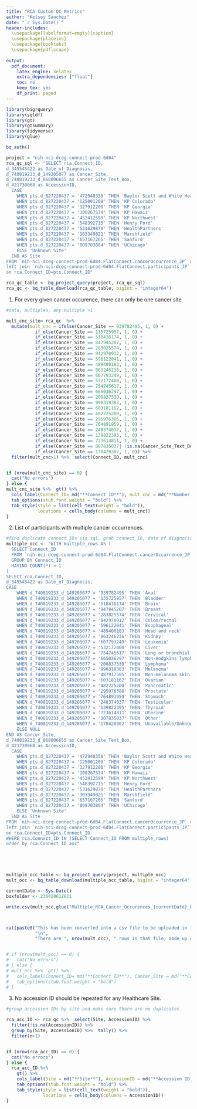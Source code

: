 ```yaml
---
title: "RCA Custom QC Metrics"
author: "Kelsey Sanchez"
date: "`r Sys.Date()`"
header-includes: 
  \usepackage[labelformat=empty]{caption} 
  \usepackage{placeins} 
  \usepackage{booktabs}
  \usepackage{pdflscape}
  
output:
  pdf_document:
    latex_engine: xelatex
    extra_dependencies: ["float"]
    toc: no
    keep_tex: yes
    df_print: paged
---
```


```r

library(bigrquery)
library(sqldf)
library(gt)
library(gtsummary)
library(tidyverse)
library(glue)

bq_auth()

```


```r

project = "nih-nci-dceg-connect-prod-6d04"
rca_qc_sql <- "SELECT rca.Connect_ID, 
d_345545422 as Date_of_Diagnosis,
d_740819233_d_149205077 as Cancer_Site,
d_740819233_d_868006655 as Cancer_Site_Text_Box,
d_421730068 as AccessionID,
  CASE 
    WHEN pts.d_827220437 = '472940358' THEN 'Baylor Scott and White Health'
    WHEN pts.d_827220437 = '125001209' THEN 'KP Colorado'
    WHEN pts.d_827220437 = '327912200' THEN 'KP Georgia'
    WHEN pts.d_827220437 = '300267574' THEN 'KP Hawaii'
    WHEN pts.d_827220437 = '452412599' THEN 'KP Northwest'
    WHEN pts.d_827220437 = '548392715' THEN 'Henry Ford'
    WHEN pts.d_827220437 = '531629870' THEN 'HealthPartners'
    WHEN pts.d_827220437 = '303349821' THEN 'Marshfield'
    WHEN pts.d_827220437 = '657167265' THEN 'Sanford'
    WHEN pts.d_827220437 = '809703864' THEN 'UChicago'
    ELSE 'Unknown Site'
  END AS Site
FROM `nih-nci-dceg-connect-prod-6d04.FlatConnect.cancerOccurrence_JP` rca
left join `nih-nci-dceg-connect-prod-6d04.FlatConnect.participants_JP` as pts
on rca.Connect_ID=pts.Connect_ID"

rca_qc_table <- bq_project_query(project, rca_qc_sql)
rca_qc <- bq_table_download(rca_qc_table, bigint = "integer64")

```



1. For every given cancer occurence, there can only be one cancer site
```r
#sata, multiples, any multiple >1

mult_cnc_site= rca_qc  %>%  
  mutate(mult_cnc = ifelse(Cancer_Site == 939782495, 1, 0) +
           if_else(Cancer_Site == 135725957, 1, 0) +
           if_else(Cancer_Site == 518416174, 1, 0) +
           if_else(Cancer_Site == 847945207, 1, 0) +
           if_else(Cancer_Site == 283025574, 1, 0) +
           if_else(Cancer_Site == 942970912, 1, 0) +
           if_else(Cancer_Site == 596122041, 1, 0) +
           if_else(Cancer_Site == 489400183, 1, 0) +
           if_else(Cancer_Site == 863246236, 1, 0) +
           if_else(Cancer_Site == 607793249, 1, 0) +
           if_else(Cancer_Site == 532172400, 1, 0) +
           if_else(Cancer_Site == 754745617, 1, 0) +
           if_else(Cancer_Site == 665036297, 1, 0) +
           if_else(Cancer_Site == 200837530, 1, 0) +
           if_else(Cancer_Site == 990319383, 1, 0) +
           if_else(Cancer_Site == 603181162, 1, 0) +
           if_else(Cancer_Site == 482225200, 1, 0) +
           if_else(Cancer_Site == 295976386, 1, 0) +
           if_else(Cancer_Site == 764891959, 1, 0) +
           if_else(Cancer_Site == 248374037, 1, 0) +
           if_else(Cancer_Site == 139822395, 1, 0) +
           if_else(Cancer_Site == 723614811, 1, 0) +
           if_else(Cancer_Site == 807835037| !is.na(Cancer_Site_Text_Box), 1, 0) +
           if_else(Cancer_Site == 178420302, 1, 0)) %>% 
  filter(mult_cnc>1) %>%  select(Connect_ID, mult_cnc)


if (nrow(mult_cnc_site) == 0) {
  cat("No errors")
} else {
mult_cnc_site %>%  gt() %>%  
  cols_label(Connect_ID= md("**Connect ID**"), mult_cnc = md("**Number of Cancer Occurences**")) %>% 
  tab_options(stub.font.weight = "bold") %>%
  tab_style(style = list(cell_text(weight = "bold")),
            locations = cells_body(columns = mult_cnc))
}

```

2. List of participants with multiple cancer occurrences.
```r
#find duplicate connect IDs via sql, grab connect_ID, date of diagnoiss, cancer site, accession ID, and site
multiple_occ <- "WITH multiple_rows AS (
  SELECT Connect_ID
  FROM `nih-nci-dceg-connect-prod-6d04.FlatConnect.cancerOccurrence_JP`
  GROUP BY Connect_ID
  HAVING COUNT(*) > 1
)
SELECT rca.Connect_ID, 
d_345545422 as Date_of_Diagnosis,
CASE
    WHEN d_740819233_d_149205077 = '939782495' THEN 'Anal'
    WHEN d_740819233_d_149205077 = '135725957' THEN 'Bladder'
    WHEN d_740819233_d_149205077 = '518416174' THEN 'Brain'
    WHEN d_740819233_d_149205077 = '847945207' THEN 'Breast'
    WHEN d_740819233_d_149205077 = '283025574' THEN 'Cervical'
    WHEN d_740819233_d_149205077 = '942970912' THEN 'Colon/rectal'
    WHEN d_740819233_d_149205077 = '596122041' THEN 'Esophageal'
    WHEN d_740819233_d_149205077 = '489400183' THEN 'Head and neck'
    WHEN d_740819233_d_149205077 = '863246236' THEN 'Kidney'
    WHEN d_740819233_d_149205077 = '607793249' THEN 'Leukemia'
    WHEN d_740819233_d_149205077 = '532172400' THEN 'Liver'
    WHEN d_740819233_d_149205077 = '754745617' THEN 'Lung or bronchial'
    WHEN d_740819233_d_149205077 = '665036297' THEN 'Non-Hodgkins lymphoma'
    WHEN d_740819233_d_149205077 = '200837530' THEN 'Lymphoma'
    WHEN d_740819233_d_149205077 = '990319383' THEN 'Melanoma'
    WHEN d_740819233_d_149205077 = '487917585' THEN 'Non-melanoma skin'
    WHEN d_740819233_d_149205077 = '603181162' THEN 'Ovarian'
    WHEN d_740819233_d_149205077 = '482225200' THEN 'Pancreatic'
    WHEN d_740819233_d_149205077 = '295976386' THEN 'Prostate'
    WHEN d_740819233_d_149205077 = '764891959' THEN 'Stomach'
    WHEN d_740819233_d_149205077 = '248374037' THEN 'Testicular'
    WHEN d_740819233_d_149205077 = '139822395' THEN 'Thyroid'
    WHEN d_740819233_d_149205077 = '723614811' THEN 'Uterine'
    WHEN d_740819233_d_149205077 = '807835037' THEN 'Other'
    WHEN d_740819233_d_149205077 = '178420302' THEN 'Unavailable/Unknown'
    ELSE NULL
END AS Cancer_Site,
d_740819233_d_868006655 as Cancer_Site_Text_Box,
d_421730068 as AccessionID,
  CASE 
    WHEN pts.d_827220437 = '472940358' THEN 'Baylor Scott and White Health'
    WHEN pts.d_827220437 = '125001209' THEN 'KP Colorado'
    WHEN pts.d_827220437 = '327912200' THEN 'KP Georgia'
    WHEN pts.d_827220437 = '300267574' THEN 'KP Hawaii'
    WHEN pts.d_827220437 = '452412599' THEN 'KP Northwest'
    WHEN pts.d_827220437 = '548392715' THEN 'Henry Ford'
    WHEN pts.d_827220437 = '531629870' THEN 'HealthPartners'
    WHEN pts.d_827220437 = '303349821' THEN 'Marshfield'
    WHEN pts.d_827220437 = '657167265' THEN 'Sanford'
    WHEN pts.d_827220437 = '809703864' THEN 'UChicago'
    ELSE 'Unknown Site'
  END AS Site
FROM `nih-nci-dceg-connect-prod-6d04.FlatConnect.cancerOccurrence_JP` rca
left join `nih-nci-dceg-connect-prod-6d04.FlatConnect.participants_JP` as pts
on rca.Connect_ID=pts.Connect_ID
WHERE rca.Connect_ID IN (SELECT Connect_ID FROM multiple_rows)
order by rca.Connect_ID asc"





multiple_occ_table <- bq_project_query(project, multiple_occ)
mult_occ <- bq_table_download(multiple_occ_table, bigint = "integer64")

currentDate <- Sys.Date()
boxfolder <- 236420612811

write.csv(mult_occ,glue("Multiple_RCA_Cancer_Occurences_{currentDate}_boxfolder_{boxfolder}.csv"),row.names = F,na="")



cat(paste0("This has been converted into a csv file to be uploaded in the same Box folder a this report.",
           "\n",
           "There are ", nrow(mult_occ), " rows in that file, made up of ", length(unique(mult_occ$Connect_ID)), " individual Connect IDs."))


# if (nrow(mult_occ) == 0) {
#   cat("No errors")
# } else {
# mult_occ %>%  gt() %>%  
#   cols_label(Connect_ID= md("**Connect ID**"), Cancer_Site = md("**Cancer Site**"), Cancer_Site_Text_Box = md("**Cancer Site text Box**"), AccessionID = md("**Accession ID**"), Site = md("**Site**")) %>% 
#   tab_options(stub.font.weight = "bold") 
# }

```


3. No accession ID should be repeated for any Healthcare Site.
\FloatBarrier
```r
#group accession IDs by site and make sure there are no duplicates

rca_acc_ID <- rca_qc %>%  select(Site, AccessionID) %>% 
  filter(!is.na(AccessionID)) %>% 
  group_by(Site, AccessionID) %>%  tally() %>% 
  filter(n>1)


if (nrow(rca_acc_ID) == 0) {
  cat("No errors")
} else {
  rca_acc_ID %>% 
    gt() %>%
    cols_label(Site = md("**Site**"), AccessionID = md("**Accession ID**"), n = md("**N**")) %>%
    tab_options(stub.font.weight = "bold") %>%
    tab_style(style = list(cell_text(weight = "bold")),
              locations = cells_body(columns = AccessionID))
}


```

